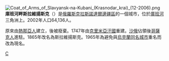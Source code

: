 {{coord|45|15|N|38|07|E|region:RU_type:city|display=title}}
[[File:Coat_of_Arms_of_Slavyansk-na-Kubani_(Krasnodar_krai)_(12-2006).png|right]]
'''庫班河畔斯拉維揚斯克'''（{{lang-ru|Славя́нск-на-Куба́ни}}）是[[俄羅斯|俄羅斯]][[克拉斯諾達爾邊疆區|克拉斯諾達爾邊疆區]]的一個城市，位於[[庫班河|庫班河]]三角洲上。2002年人口64,136人。

原來由[[熱那亞共和國|熱那亞人]]建立，後被廢棄。1747年由[[克里米亞汗國|克里米亞汗國]]重建。[[沙俄|沙俄]]佔領後[[哥薩克人|哥薩克人]]進駐。1865年改名為斯拉維揚斯克。1965年為避免與[[烏克蘭|烏克蘭]][[斯拉維揚斯克_(烏克蘭)|同名城市]]重名而改為現名。

{{克拉斯諾達爾邊疆區城市}}

{{Authority control}}
[[Category:克拉斯諾達爾邊疆區城市|С]]